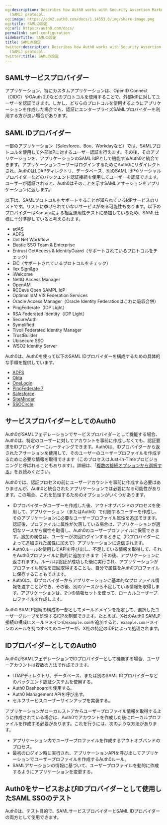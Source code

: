 ```yaml
---
og:description: Describes how Auth0 works with Security Assertion Markup Language
  (SAML) protocol.
og:image: https://cdn2.auth0.com/docs/1.14553.0/img/share-image.png
og:title: SAMLの設定
og:url: https://auth0.com/docs/
permalink: saml-configuration
sidebarTitle: SAMLの設定
title: SAMLの設定
twitter:description: Describes how Auth0 works with Security Assertion Markup Language
  (SAML) protocol.
twitter:title: SAMLの設定
---
```


## SAMLサービスプロバイダー

アプリケーション、特にカスタムアプリケーションは、OpenID Connect（OIDC）やOAuth 2.0などのプロトコルを使用することで、外部IdPに対してユーザーを認証できます。しかし、どちらのプロトコルを使用するようにアプリケーションを作成した場合でも、認証にエンタープライズSAMLプロバイダーを利用する方が良い場合があります。

## SAML IDプロバイダー

一部のアプリケーション（Salesforce、Box、Workdayなど）では、SAMLプロトコルを使用して外部IdPに対するユーザー認証を行えます。その後、そのアプリケーションを、アプリケーションのSAML IdPとして機能するAuth0と統合できます。アプリケーションユーザーはログインするためにAuth0にリダイレクトされ、Auth0はLDAPディレクトリ、データベース、別のSAML IdPやソーシャルプロバイダーなどのバックエンド認証接続を使用してユーザーを認証できます。ユーザーが認証されると、Auth0はそのことを示すSAMLアサーションをアプリケーションに返します。

以下は、SAMLプロトコルをサポートすることが知られているIdPサービスのリストです。リストに挙げられていないサービスがある可能性もあります。以下のプロバイダーはKantaraによる相互運用性テストに参加しているため、SAML仕様に十分準拠していると考えられます。

* adAS
* ADFS
* Dot Net Workflow
* Elastic SSO Team & Enterprise
* Entrust GetAccess & IdentityGuard（サポートされているプロトコルをチェック）
* EIC（サポートされているプロトコルをチェック）
* Ilex Sign&go
* iWelcome
* NetIQ Access Manager
* OpenAM
* RCDevs Open SAMPL IdP
* Optimal IdM VIS Federation Services
* Oracle Access Manager（Oracle Identity Federationはこれに吸収合併）
* PingFederate（IDP Light）
* RSA Federated Identity（IDP Light）
* SecureAuth
* Symplified
* Tivoli Federated Identity Manager
* TrustBuilder
* Ubisecure SSO
* WSO2 Identity Server

Auth0は、Auth0を使って以下のSAML IDプロバイダーを構成するための具体的な手順を提供しています。

* [ADFS](/saml-configuration/configure-auth0-saml-service-provider/configure-adfs-saml-connections)
* [Okta](/saml-configuration/configure-auth0-saml-service-provider/configure-okta-as-saml-identity-provider)
* [OneLogin](/saml-configuration/configure-auth0-saml-service-provider/configure-onelogin-as-saml-identity-provider)
* [PingFederate 7](/saml-configuration/configure-auth0-saml-service-provider/configure-pingfederate-as-saml-identity-provider)
* [Salesforce](/saml-configuration/configure-auth0-saml-service-provider/configure-salesforce-as-saml-identity-provider)
* [SiteMinder](/saml-configuration/configure-auth0-saml-service-provider/configure-siteminder-as-saml-identity-provider)
* [SSOCircle](/saml-configuration/configure-auth0-saml-service-provider/configure-ssocircle-as-saml-identity-provider)

## サービスプロバイダーとしてのAuth0

Auth0がSAMLフェデレーションでサービスプロバイダーとして機能する場合、Auth0は、特定のユーザーに対してアカウントを事前に作成しなくても、認証要求をIDプロバイダーにルーティングできます。Auth0は、IDプロバイダーから返されたアサーションを使用して、そのユーザーのユーザープロファイルを作成するために必要な情報を取得できます（このプロセスはJust-In-Timeプロビジョニングと呼ばれることもあります）。詳細は、「[複数の接続オプションから選択する](/libraries/lock/selecting-from-multiple-connection-options)」をお読みください。

Auth0では、認証プロセスの前にユーザーアカウントを事前に作成する必要はありませんが、Auth0と統合されたアプリケーションでは必要になる可能性があります。この場合、これを処理するためのオプションがいくつかあります。

* IDプロバイダーがユーザーを作成した後、アウトオブバンドのプロセスを使用して、アプリケーション（またはAuth0）で付随するユーザーを作成し、そのアプリケーションに必要なユーザープロファイル属性を追加できます。認証後、プロファイルに属性が欠落している場合は、アプリケーションが適切なソースから属性を取得し、Auth0のユーザープロファイルに保管できます。追加の属性は、ユーザーが次回ログインするときに（IDプロバイダーによって追加された属性に加えて）アプリケーションに送信されます。
* Auth0ルールを使用してAPIを呼び出し、不足している情報を取得して、それをAuth0プロファイルに動的に追加できます（その後、アプリケーションに返されます）。ルールは認証が成功した後に実行され、アプリケーションがプロファイル属性を毎回取得することも、自分で属性をAuth0プロファイルに保存することもできます。
* Auth0は、IDプロバイダーからアプリケーションに基本的なプロファイル情報を渡すことができ、その後、別のソースから不足している情報を取得します。アプリケーションは、2つの情報セットを使って、ローカルユーザープロファイルを作成します。

Auth0 SAMLP接続の構成の一部としてメールドメインを指定して、選択したユーザーグループを処理するIDPを制御できます。たとえば、X社のAuth0 SAMLP接続の構成にメールドメインの`example.com`を追加すると、`example.com`ドメインのメールを持つすべてのユーザーが、X社の特定のIDPによって処理されます。

## IDプロバイダーとしてのAuth0

Auth0がSAMLフェデレーションでIDプロバイダーとして機能する場合、ユーザーアカウントは複数の方法で作成できます。

* LDAPディレクトリ、データベース、または別のSAML IDプロバイダーなどのバックエンド認証システムを使用する。
* Auth0 Dashboardを使用する。
* Auth0 Management APIを呼び出す。
* セルフサービスユーザーサインアップを実装する。

アプリケーションがローカルストアからユーザープロファイル情報を取得するように作成されている場合は、Auth0でアカウントを作成した後にローカルプロファイルを作成する必要があります。これを行うには、次のような方法があります。

* アプリケーション内でユーザープロファイルを作成するアウトオブバンドのプロセス。
* 最初のログイン時に実行され、アプリケーションAPIを呼び出してアプリケーションでユーザープロファイルを作成するAuth0ルール。
* SAMLアサーションの情報に基づいて、ユーザープロファイルを動的に作成するようにアプリケーションを変更する。

## Auth0をサービスおよびIDプロバイダーとして使用したSAML SSOのテスト

Auth0は、テスト目的で、SAMLサービスプロバイダーとSAML IDプロバイダーの両方として使用できます。